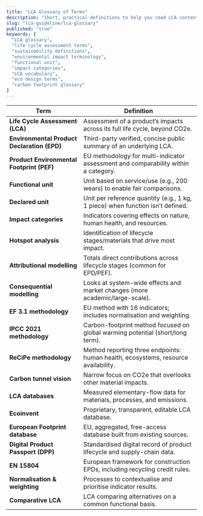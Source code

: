 ```yaml
---
title: "LCA Glossary of Terms"
description: "Short, practical definitions to help you read LCA content with confidence.✨ From functional units to impact categories, this glossary demystifies key sustainability concepts."
slug: "lca-guideline/lca-glossary"
published: "true"
keywords: [
  "LCA glossary",
  "life cycle assessment terms",
  "sustainability definitions",
  "environmental impact terminology",
  "functional unit",
  "impact categories",
  "LCA vocabulary",
  "eco design terms",
  "carbon footprint glossary"
]
---
```


| Term                                        | Definition                                                                         |
| ------------------------------------------- | ---------------------------------------------------------------------------------- |
| **Life Cycle Assessment (LCA)**             | Assessment of a product’s impacts across its full life cycle, beyond CO2e.         |
| **Environmental Product Declaration (EPD)** | Third-party verified, concise public summary of an underlying LCA.                 |
| **Product Environmental Footprint (PEF)**   | EU methodology for multi-indicator assessment and comparability within a category. |
| **Functional unit**                         | Unit based on service/use (e.g., 200 wears) to enable fair comparisons.            |
| **Declared unit**                           | Unit per reference quantity (e.g., 1 kg, 1 piece) when function isn’t defined.     |
| **Impact categories**                       | Indicators covering effects on nature, human health, and resources.                |
| **Hotspot analysis**                        | Identification of lifecycle stages/materials that drive most impact.               |
| **Attributional modelling**                 | Totals direct contributions across lifecycle stages (common for EPD/PEF).          |
| **Consequential modelling**                 | Looks at system-wide effects and market changes (more academic/large-scale).       |
| **EF 3.1 methodology**                      | EU method with 16 indicators; includes normalisation and weighting.                |
| **IPCC 2021 methodology**                   | Carbon-footprint method focused on global warming potential (short/long term).     |
| **ReCiPe methodology**                      | Method reporting three endpoints: human health, ecosystems, resource availability. |
| **Carbon tunnel vision**                    | Narrow focus on CO2e that overlooks other material impacts.                        |
| **LCA databases**                           | Measured elementary-flow data for materials, processes, and emissions.             |
| **Ecoinvent**                               | Proprietary, transparent, editable LCA database.                                   |
| **European Footprint database**             | EU, aggregated, free-access database built from existing sources.                  |
| **Digital Product Passport (DPP)**          | Standardised digital record of product lifecycle and supply-chain data.            |
| **EN 15804**                                | European framework for construction EPDs, including recycling credit rules.        |
| **Normalisation & weighting**               | Processes to contextualise and prioritise indicator results.                       |
| **Comparative LCA**                         | LCA comparing alternatives on a common functional basis.                           |